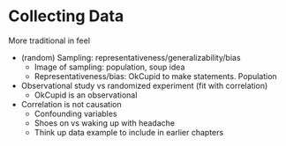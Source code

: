 # Collecting Data {#collect}

More traditional in feel

+ (random) Sampling: representativeness/generalizability/bias
    + Image of sampling: population, soup idea
    + Representativeness/bias: OkCupid to make statements. Population
+ Observational study vs randomized experiment (fit with correlation)
    + OkCupid is an observational
+ Correlation is not causation
    + Confounding variables
    + Shoes on vs waking up with headache
    + Think up data example to include in earlier chapters
    